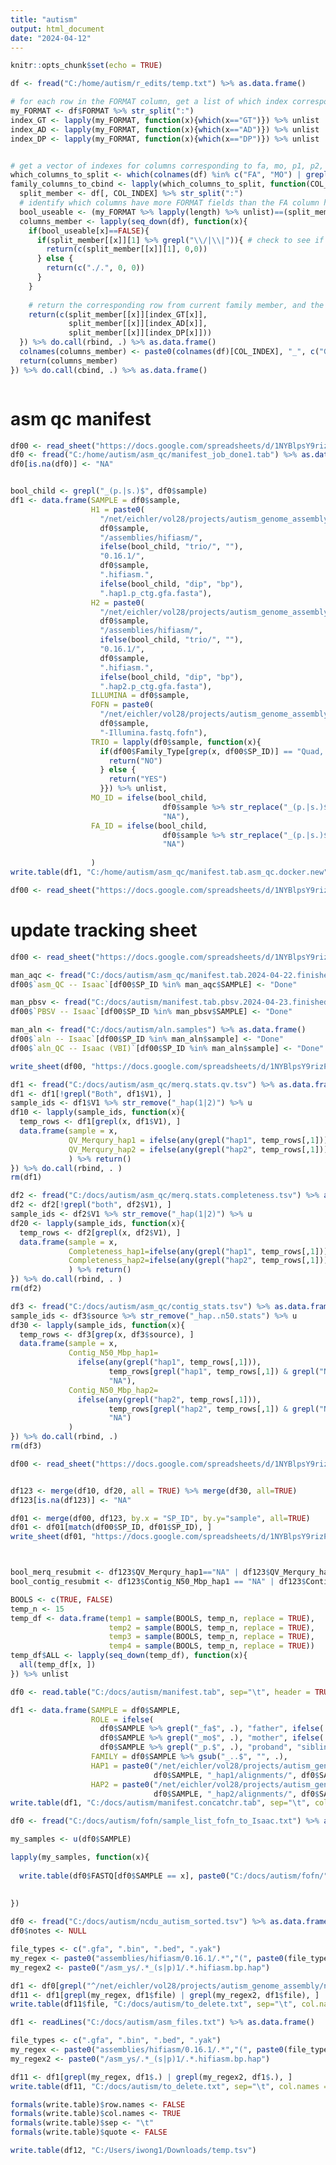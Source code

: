 ---
title: "autism"
output: html_document
date: "2024-04-12"
---

```{r setup, include=FALSE}
knitr::opts_chunk$set(echo = TRUE)
```

```{r}
df <- fread("C:/home/autism/r_edits/temp.txt") %>% as.data.frame()

# for each row in the FORMAT column, get a list of which index corresponds to each field
my_FORMAT <- df$FORMAT %>% str_split(":")
index_GT <- lapply(my_FORMAT, function(x){which(x=="GT")}) %>% unlist
index_AD <- lapply(my_FORMAT, function(x){which(x=="AD")}) %>% unlist
index_DP <- lapply(my_FORMAT, function(x){which(x=="DP")}) %>% unlist


# get a vector of indexes for columns corresponding to fa, mo, p1, p2, etc
which_columns_to_split <- which(colnames(df) %in% c("FA", "MO") | grepl("\\.p[0-9]$", colnames(df)))
family_columns_to_cbind <- lapply(which_columns_to_split, function(COL_INDEX){
  split_member <- df[, COL_INDEX] %>% str_split(":")
  # identify which columns have more FORMAT fields than the FA column has fields, we won't be able to get good AD or DP infor for these
  bool_useable <- (my_FORMAT %>% lapply(length) %>% unlist)==(split_member %>% lapply(length) %>% unlist)
  columns_member <- lapply(seq_down(df), function(x){
    if(bool_useable[x]==FALSE){
      if(split_member[[x]][1] %>% grepl("\\/|\\|")){ # check to see if the first field contains GT information
        return(c(split_member[[x]][1], 0,0))
      } else {
        return(c("./.", 0, 0))
      }
    }
    
    # return the corresponding row from current family member, and the corresponding column for each corresponding field
    return(c(split_member[[x]][index_GT[x]],
             split_member[[x]][index_AD[x]],
             split_member[[x]][index_DP[x]]))
  }) %>% do.call(rbind, .) %>% as.data.frame()
  colnames(columns_member) <- paste0(colnames(df)[COL_INDEX], "_", c("GT", "AD", "DP"))
  return(columns_member)
}) %>% do.call(cbind, .) %>% as.data.frame()



```

# asm qc manifest
```{r}
df00 <- read_sheet("https://docs.google.com/spreadsheets/d/1NYBlpsY9rizPnUMT_qE1oHg8ZGnYocCaMk7CXciZqyk/edit#gid=0", sheet = "Individual_Stats")
df0 <- fread("C:/home/autism/asm_qc/manifest_job_done1.tab") %>% as.data.frame()
df0[is.na(df0)] <- "NA"


bool_child <- grepl("_(p.|s.)$", df0$sample)
df1 <- data.frame(SAMPLE = df0$sample, 
                  H1 = paste0(
                    "/net/eichler/vol28/projects/autism_genome_assembly/nobackups/asm_ys/", 
                    df0$sample, 
                    "/assemblies/hifiasm/",
                    ifelse(bool_child, "trio/", ""),
                    "0.16.1/",
                    df0$sample, 
                    ".hifiasm.",
                    ifelse(bool_child, "dip", "bp"),
                    ".hap1.p_ctg.gfa.fasta"),
                  H2 = paste0(
                    "/net/eichler/vol28/projects/autism_genome_assembly/nobackups/asm_ys/", 
                    df0$sample, 
                    "/assemblies/hifiasm/",
                    ifelse(bool_child, "trio/", ""),
                    "0.16.1/",
                    df0$sample, 
                    ".hifiasm.",
                    ifelse(bool_child, "dip", "bp"),
                    ".hap2.p_ctg.gfa.fasta"),
                  ILLUMINA = df0$sample,
                  FOFN = paste0(
                    "/net/eichler/vol28/projects/autism_genome_assembly/nobackups/fofn/Illumina/",
                    df0$sample, 
                    "-Illumina.fastq.fofn"),
                  TRIO = lapply(df0$sample, function(x){
                    if(df00$Family_Type[grep(x, df00$SP_ID)] == "Quad, Simplex"){
                      return("NO")
                    } else {
                      return("YES")
                    }}) %>% unlist,
                  MO_ID = ifelse(bool_child, 
                                  df0$sample %>% str_replace("_(p.|s.)$", "_mo"),
                                  "NA"),
                  FA_ID = ifelse(bool_child, 
                                  df0$sample %>% str_replace("_(p.|s.)$", "_fa"),
                                  "NA")
                  
                  )
write.table(df1, "C:/home/autism/asm_qc/manifest.tab.asm_qc.docker.new", sep="\t", col.names = TRUE, row.names = FALSE, quote=FALSE)

```

```{r}
df00 <- read_sheet("https://docs.google.com/spreadsheets/d/1NYBlpsY9rizPnUMT_qE1oHg8ZGnYocCaMk7CXciZqyk/edit#gid=448025372", sheet = "FOFN_summary") %>% as.data.frame()
```
# update tracking sheet
```{r}
df00 <- read_sheet("https://docs.google.com/spreadsheets/d/1NYBlpsY9rizPnUMT_qE1oHg8ZGnYocCaMk7CXciZqyk/edit#gid=0", sheet="Individual_Stats") %>% as.data.frame()

man_aqc <- fread("C:/docs/autism/asm_qc/manifest.tab.2024-04-22.finished") %>% as.data.frame()
df00$`asm_QC -- Isaac`[df00$SP_ID %in% man_aqc$SAMPLE] <- "Done"

man_pbsv <- fread("C:/docs/autism/manifest.tab.pbsv.2024-04-23.finished") %>% as.data.frame()
df00$`PBSV -- Isaac`[df00$SP_ID %in% man_pbsv$SAMPLE] <- "Done"

man_aln <- fread("C:/docs/autism/aln.samples") %>% as.data.frame()
df00$`aln -- Isaac`[df00$SP_ID %in% man_aln$sample] <- "Done"
df00$`aln_QC -- Isaac (VBI)`[df00$SP_ID %in% man_aln$sample] <- "Done"

write_sheet(df00, "https://docs.google.com/spreadsheets/d/1NYBlpsY9rizPnUMT_qE1oHg8ZGnYocCaMk7CXciZqyk/edit#gid=0", "temp_isaac")
```

```{r}
df1 <- fread("C:/docs/autism/asm_qc/merq.stats.qv.tsv") %>% as.data.frame()
df1 <- df1[!grepl("Both", df1$V1), ]
sample_ids <- df1$V1 %>% str_remove("_hap(1|2)") %>% u
df10 <- lapply(sample_ids, function(x){
  temp_rows <- df1[grepl(x, df1$V1), ]
  data.frame(sample = x, 
             QV_Merqury_hap1 = ifelse(any(grepl("hap1", temp_rows[,1])), temp_rows[grepl("hap1", temp_rows[,1]), 4] %>% round, "NA"), 
             QV_Merqury_hap2 = ifelse(any(grepl("hap2", temp_rows[,1])), temp_rows[grepl("hap2", temp_rows[,1]), 4] %>% round, "NA") 
             ) %>% return()
}) %>% do.call(rbind, . )
rm(df1)

df2 <- fread("C:/docs/autism/asm_qc/merq.stats.completeness.tsv") %>% as.data.frame()
df2 <- df2[!grepl("both", df2$V1), ]
sample_ids <- df2$V1 %>% str_remove("_hap(1|2)") %>% u
df20 <- lapply(sample_ids, function(x){
  temp_rows <- df2[grepl(x, df2$V1), ]
  data.frame(sample = x, 
             Completeness_hap1=ifelse(any(grepl("hap1", temp_rows[,1])), temp_rows[grepl("hap1", temp_rows[,1]), 5] %>% round, "NA"), 
             Completeness_hap2=ifelse(any(grepl("hap2", temp_rows[,1])), temp_rows[grepl("hap2", temp_rows[,1]), 5] %>% round, "NA") 
             ) %>% return()
}) %>% do.call(rbind, . )
rm(df2)

df3 <- fread("C:/docs/autism/asm_qc/contig_stats.tsv") %>% as.data.frame()
sample_ids <- df3$source %>% str_remove("_hap..n50.stats") %>% u
df30 <- lapply(sample_ids, function(x){
  temp_rows <- df3[grep(x, df3$source), ]
  data.frame(sample = x,
             Contig_N50_Mbp_hap1=
               ifelse(any(grepl("hap1", temp_rows[,1])), 
                      temp_rows[grepl("hap1", temp_rows[,1]) & grepl("N50 ", temp_rows[,2]), 2] %>% str_remove("N50 \\(Mbp\\):") %>% str_trim(), 
                      "NA"),
             Contig_N50_Mbp_hap2=
               ifelse(any(grepl("hap2", temp_rows[,1])), 
                      temp_rows[grepl("hap2", temp_rows[,1]) & grepl("N50 ", temp_rows[,2]), 2] %>% str_remove("N50 \\(Mbp\\):") %>% str_trim(), 
                      "NA")
             )
}) %>% do.call(rbind, .)
rm(df3)

df00 <- read_sheet("https://docs.google.com/spreadsheets/d/1NYBlpsY9rizPnUMT_qE1oHg8ZGnYocCaMk7CXciZqyk/edit#gid=0", sheet="Individual_Stats") %>% as.data.frame()


df123 <- merge(df10, df20, all = TRUE) %>% merge(df30, all=TRUE)
df123[is.na(df123)] <- "NA"

df01 <- merge(df00, df123, by.x = "SP_ID", by.y="sample", all=TRUE)
df01 <- df01[match(df00$SP_ID, df01$SP_ID), ]
write_sheet(df01, "https://docs.google.com/spreadsheets/d/1NYBlpsY9rizPnUMT_qE1oHg8ZGnYocCaMk7CXciZqyk/edit#gid=0", "temp_isaac")



bool_merq_resubmit <- df123$QV_Merqury_hap1=="NA" | df123$QV_Merqury_hap2=="NA"
bool_contig_resubmit <- df123$Contig_N50_Mbp_hap1 == "NA" | df123$Contig_N50_Mbp_hap2 == "NA"

```



```{r}
BOOLS <- c(TRUE, FALSE)
temp_n <- 15
temp_df <- data.frame(temp1 = sample(BOOLS, temp_n, replace = TRUE),
                      temp2 = sample(BOOLS, temp_n, replace = TRUE),
                      temp3 = sample(BOOLS, temp_n, replace = TRUE),
                      temp4 = sample(BOOLS, temp_n, replace = TRUE))
temp_df$ALL <- lapply(seq_down(temp_df), function(x){
  all(temp_df[x, ])
}) %>% unlist
```



```{r}
df0 <- read.table("C:/docs/autism/manifest.tab", sep="\t", header = TRUE)

df1 <- data.frame(SAMPLE = df0$SAMPLE, 
                  ROLE = ifelse(
                    df0$SAMPLE %>% grepl("_fa$", .), "father", ifelse(
                    df0$SAMPLE %>% grepl("_mo$", .), "mother", ifelse(
                    df0$SAMPLE %>% grepl("_p.$", .), "proband", "sibling"))),
                  FAMILY = df0$SAMPLE %>% gsub("_..$", "", .),
                  HAP1 = paste0("/net/eichler/vol28/projects/autism_genome_assembly/nobackups/assembly_qc/QC_results/saffire/results/",
                                df0$SAMPLE, "_hap1/alignments/", df0$SAMPLE, "_hap1.minimap2.paf"),
                  HAP2 = paste0("/net/eichler/vol28/projects/autism_genome_assembly/nobackups/assembly_qc/QC_results/saffire/results/",
                                df0$SAMPLE, "_hap2/alignments/", df0$SAMPLE, "_hap2.minimap2.paf"))
write.table(df1, "C:/docs/autism/manifest.concatchr.tab", sep="\t", col.names = TRUE, row.names = FALSE, quote=FALSE)

```






```{r}
df0 <- fread("C:/docs/autism/fofn/sample_list_fofn_to_Isaac.txt") %>% as.data.frame()

my_samples <- u(df0$SAMPLE)

lapply(my_samples, function(x){
  
  write.table(df0$FASTQ[df0$SAMPLE == x], paste0("C:/docs/autism/fofn/", x, ".fofn"), sep="\t", col.names = FALSE, row.names = FALSE, quote=FALSE)
  
  
})


```



```{r}
df0 <- fread("C:/docs/autism/ncdu_autism_sorted.tsv") %>% as.data.frame()
df0$notes <- NULL

file_types <- c(".gfa", ".bin", ".bed", ".yak")
my_regex <- paste0("assemblies/hifiasm/0.16.1/.*","(", paste0(file_types, collapse = "|"), ")$"  )
my_regex2 <- paste0("/asm_ys/.*_(s|p)1/.*.hifiasm.bp.hap")

df1 <- df0[grepl("^/net/eichler/vol28/projects/autism_genome_assembly/nobackups/asm_ys", df0$file), ]
df11 <- df1[grepl(my_regex, df1$file) | grepl(my_regex2, df1$file), ]
write.table(df11$file, "C:/docs/autism/to_delete.txt", sep="\t", col.names = FALSE, row.names = FALSE, quote=FALSE)
```

```{r}
df1 <- readLines("C:/docs/autism/asm_files.txt") %>% as.data.frame()

file_types <- c(".gfa", ".bin", ".bed", ".yak")
my_regex <- paste0("assemblies/hifiasm/0.16.1/.*","(", paste0(file_types, collapse = "|"), ")$"  )
my_regex2 <- paste0("/asm_ys/.*_(s|p)1/.*.hifiasm.bp.hap")

df11 <- df1[grepl(my_regex, df1$.) | grepl(my_regex2, df1$.), ]
write.table(df11, "C:/docs/autism/to_delete.txt", sep="\t", col.names = FALSE, row.names = FALSE, quote=FALSE)
```

```{r}
formals(write.table)$row.names <- FALSE
formals(write.table)$col.names <- TRUE
formals(write.table)$sep <- "\t"
formals(write.table)$quote <- FALSE

write.table(df12, "C:/Users/iwong1/Downloads/temp.tsv")
```

